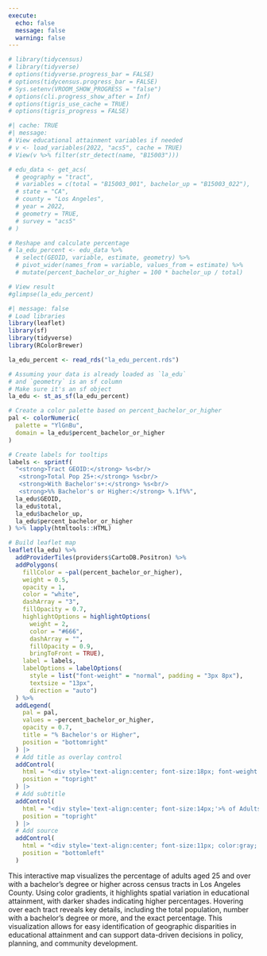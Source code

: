 ```yaml
---
execute:
  echo: false
  message: false
  warning: false
---
```


<!-- I am using tidycencus and R. Give me code to download info about the percentage of of people with bachelor degrees in census tracts in LA
--> 

```r
# library(tidycensus)
# library(tidyverse)
# options(tidyverse.progress_bar = FALSE)
# options(tidycensus.progress_bar = FALSE)
# Sys.setenv(VROOM_SHOW_PROGRESS = "false")
# options(cli.progress_show_after = Inf)
# options(tigris_use_cache = TRUE)
# options(tigris_progress = FALSE)
```

```r

#| cache: TRUE
#| message:
# View educational attainment variables if needed
# v <- load_variables(2022, "acs5", cache = TRUE)
# View(v %>% filter(str_detect(name, "B15003")))

# edu_data <- get_acs(
  # geography = "tract",
  # variables = c(total = "B15003_001", bachelor_up = "B15003_022"),
  # state = "CA",
  # county = "Los Angeles",
  # year = 2022,
  # geometry = TRUE,
  # survey = "acs5"
# )

# Reshape and calculate percentage
# la_edu_percent <- edu_data %>%
  # select(GEOID, variable, estimate, geometry) %>%
  # pivot_wider(names_from = variable, values_from = estimate) %>%
  # mutate(percent_bachelor_or_higher = 100 * bachelor_up / total)

# View result
#glimpse(la_edu_percent)

```
<!--
here is my data make an interesting interactive plot using leaflet in R
Los Angeles Education
Rows: 2,498
Columns: 5
$ GEOID                      <chr> "06037670413", "06037650101", "06037620303"…
$ geometry                   <MULTIPOLYGON [°]> MULTIPOLYGON (((-118.4037 3...…
$ total                      <dbl> 3311, 4228, 3207, 3812, 3522, 3637, 2441, 2…
$ bachelor_up                <dbl> 1264, 1939, 1088, 1393, 827, 815, 197, 647,…
$ percent_bachelor_or_higher <dbl> 38.175778, 45.860927, 33.925787, 36.542497,…
-->


```r
#| message: false
# Load libraries
library(leaflet)
library(sf)
library(tidyverse)
library(RColorBrewer)

la_edu_percent <- read_rds("la_edu_percent.rds")

# Assuming your data is already loaded as `la_edu`
# and `geometry` is an sf column
# Make sure it's an sf object
la_edu <- st_as_sf(la_edu_percent)

# Create a color palette based on percent_bachelor_or_higher
pal <- colorNumeric(
  palette = "YlGnBu",
  domain = la_edu$percent_bachelor_or_higher
)

# Create labels for tooltips
labels <- sprintf(
  "<strong>Tract GEOID:</strong> %s<br/>
   <strong>Total Pop 25+:</strong> %s<br/>
   <strong>With Bachelor's+:</strong> %s<br/>
   <strong>%% Bachelor's or Higher:</strong> %.1f%%",
  la_edu$GEOID,
  la_edu$total,
  la_edu$bachelor_up,
  la_edu$percent_bachelor_or_higher
) %>% lapply(htmltools::HTML)

# Build leaflet map
leaflet(la_edu) %>%
  addProviderTiles(providers$CartoDB.Positron) %>%
  addPolygons(
    fillColor = ~pal(percent_bachelor_or_higher),
    weight = 0.5,
    opacity = 1,
    color = "white",
    dashArray = "3",
    fillOpacity = 0.7,
    highlightOptions = highlightOptions(
      weight = 2,
      color = "#666",
      dashArray = "",
      fillOpacity = 0.9,
      bringToFront = TRUE),
    label = labels,
    labelOptions = labelOptions(
      style = list("font-weight" = "normal", padding = "3px 8px"),
      textsize = "13px",
      direction = "auto")
  ) %>%
  addLegend(
    pal = pal,
    values = ~percent_bachelor_or_higher,
    opacity = 0.7,
    title = "% Bachelor's or Higher",
    position = "bottomright"
  ) |>
  # Add title as overlay control
  addControl(
    html = "<div style='text-align:center; font-size:18px; font-weight:bold;'>Bachelor's Degree Rates in Los Angeles County</div>",
    position = "topright"
  ) |>
  # Add subtitle
  addControl(
    html = "<div style='text-align:center; font-size:14px;'>% of Adults Aged 25+ with at Least a Bachelor's Degree (ACS 2022)</div>",
    position = "topright"
  ) |>
  # Add source
  addControl(
    html = "<div style='text-align:center; font-size:11px; color:gray;'>Source: U.S. Census Bureau, ACS 5-Year Estimates</div>",
    position = "bottomleft"
  )

```

This interactive map visualizes the percentage of adults aged 25 and over with a bachelor's degree or higher across census tracts in Los Angeles County. Using color gradients, it highlights spatial variation in educational attainment, with darker shades indicating higher percentages. Hovering over each tract reveals key details, including the total population, number with a bachelor's degree or more, and the exact percentage. This visualization allows for easy identification of geographic disparities in educational attainment and can support data-driven decisions in policy, planning, and community development.
